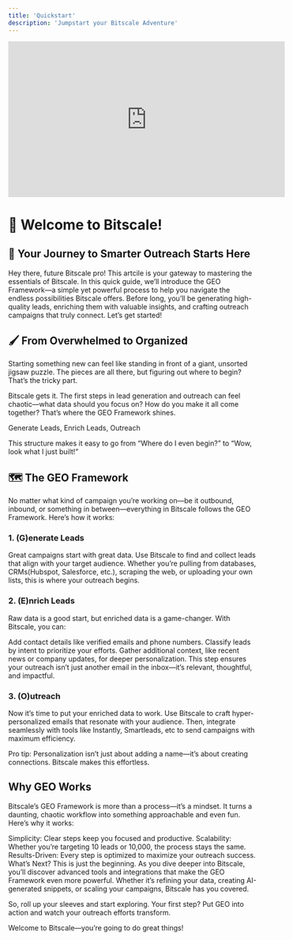 ```yaml
---
title: 'Quickstart'
description: 'Jumpstart your Bitscale Adventure'
---
```



<iframe width="560" height="315" src="https://www.youtube.com/embed/ewso6bSvUoo?si=staXSmVJd6mttxCF" title="YouTube video player" frameborder="0" allow="accelerometer; autoplay; clipboard-write; encrypted-media; gyroscope; picture-in-picture; web-share" referrerpolicy="strict-origin-when-cross-origin" allowfullscreen></iframe>


# 🎉 Welcome to Bitscale!
## 🚀 Your Journey to Smarter Outreach Starts Here
Hey there, future Bitscale pro! This artcile is your gateway to mastering the essentials of Bitscale. In this quick guide, we’ll introduce the GEO Framework—a simple yet powerful process to help you navigate the endless possibilities Bitscale offers. Before long, you’ll be generating high-quality leads, enriching them with valuable insights, and crafting outreach campaigns that truly connect. Let’s get started!

## 🖌️ From Overwhelmed to Organized
Starting something new can feel like standing in front of a giant, unsorted jigsaw puzzle. The pieces are all there, but figuring out where to begin? That’s the tricky part.

Bitscale gets it. The first steps in lead generation and outreach can feel chaotic—what data should you focus on? How do you make it all come together? That’s where the GEO Framework shines.

Generate Leads,
Enrich Leads,
Outreach

This structure makes it easy to go from “Where do I even begin?” to “Wow, look what I just built!”

## 🗺️ The GEO Framework
No matter what kind of campaign you’re working on—be it outbound, inbound, or something in between—everything in Bitscale follows the GEO Framework. Here’s how it works:

### 1. (G)enerate Leads
Great campaigns start with great data. Use Bitscale to find and collect leads that align with your target audience. Whether you’re pulling from databases, CRMs(Hubspot, Salesforce, etc.), scraping the web, or uploading your own lists, this is where your outreach begins.

### 2. (E)nrich Leads
Raw data is a good start, but enriched data is a game-changer. With Bitscale, you can:

Add contact details like verified emails and phone numbers.
Classify leads by intent to prioritize your efforts.
Gather additional context, like recent news or company updates, for deeper personalization.
This step ensures your outreach isn’t just another email in the inbox—it’s relevant, thoughtful, and impactful.

### 3. (O)utreach
Now it’s time to put your enriched data to work. Use Bitscale to craft hyper-personalized emails that resonate with your audience. Then, integrate seamlessly with tools like Instantly, Smartleads, etc to send campaigns with maximum efficiency.

Pro tip: Personalization isn’t just about adding a name—it’s about creating connections. Bitscale makes this effortless.

## Why GEO Works
Bitscale’s GEO Framework is more than a process—it’s a mindset. It turns a daunting, chaotic workflow into something approachable and even fun. Here’s why it works:

Simplicity: Clear steps keep you focused and productive.
Scalability: Whether you’re targeting 10 leads or 10,000, the process stays the same.
Results-Driven: Every step is optimized to maximize your outreach success.
What’s Next?
This is just the beginning. As you dive deeper into Bitscale, you’ll discover advanced tools and integrations that make the GEO Framework even more powerful. Whether it’s refining your data, creating AI-generated snippets, or scaling your campaigns, Bitscale has you covered.

So, roll up your sleeves and start exploring. Your first step? Put GEO into action and watch your outreach efforts transform.

Welcome to Bitscale—you’re going to do great things!